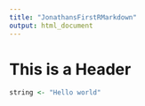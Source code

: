 ```yaml
---
title: "JonathansFirstRMarkdown"
output: html_document
---
```


# This is a Header
```r
string <- "Hello world"
```
